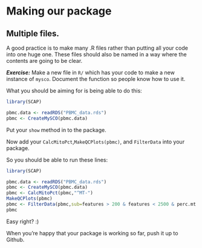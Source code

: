 # Making our package

## Multiple files.

A good practice is to make many .R files rather than putting all your code into one huge one. These files should also be named in a way where the contents are going to be clear.

***Exercise:*** Make a new file in `R/` which has your code to make a new instance of `mysco`. Document the function so people know how to use it.

What you should be aiming for is being able to do this:

```r
library(SCAP)

pbmc.data <- readRDS("PBMC_data.rds")
pbmc <- CreateMySCO(pbmc.data)
```

Put your `show` method in to the package.

Now add your `CalcMitoPct`,`MakeQCPlots(pbmc)`, and `FilterData` into your package.


So you should be able to run these lines:

```r
library(SCAP)

pbmc.data <- readRDS("PBMC_data.rds")
pbmc <- CreateMySCO(pbmc.data)
pbmc <- CalcMitoPct(pbmc,"^MT-")
MakeQCPlots(pbmc)
pbmc <- FilterData(pbmc,sub=features > 200 & features < 2500 & perc.mt < 5,min.cells=3)
pbmc
```

Easy right? :)

When you're happy that your package is working so far, push it up to Github.

